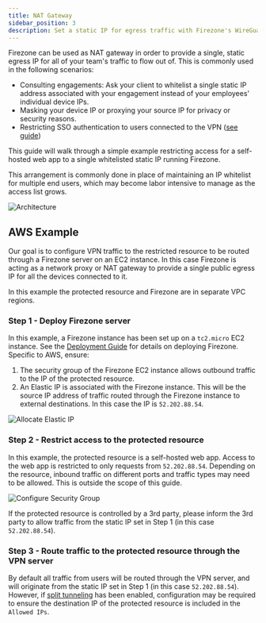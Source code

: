 ```yaml
---
title: NAT Gateway
sidebar_position: 3
description: Set a static IP for egress traffic with Firezone's WireGuard® based secure remote access platform. 
---
```


Firezone can be used as NAT gateway in order to provide a single,
static egress IP for all of your team's traffic to flow out of.
This is commonly used in the following scenarios:

* Consulting engagements: Ask your client to whitelist a single static
  IP address associated with your engagement instead of your employees'
  individual device IPs.
* Masking your device IP or proxying your source IP for privacy or
  security reasons.
* Restricting SSO authentication to users connected to the VPN
([see guide](whitelist-sso))

This guide will walk through a simple example restricting access for a
self-hosted web app to a single whitelisted static IP running Firezone.

This arrangement is commonly done in place of maintaining an IP whitelist for
multiple end users, which may become labor intensive to manage as the access
list grows.

![Architecture](https://user-images.githubusercontent.com/52545545/154868328-688067dd-deca-4548-ac9d-f6ffe7eacf86.png)

## AWS Example

Our goal is to configure VPN traffic to the restricted resource to be routed
through a Firezone server on an EC2 instance. In this case Firezone is acting as
a network proxy or NAT gateway to provide a single public egress IP for all the
devices connected to it.

In this example the protected resource and Firezone are
in separate VPC regions.

### Step 1 - Deploy Firezone server

In this example, a Firezone instance has been set up on a `tc2.micro`
EC2 instance. See the
[Deployment Guide](/deploy/)
for details on deploying Firezone. Specific to AWS, ensure:

1. The security group of the Firezone EC2 instance allows outbound traffic to the
IP of the protected resource.
1. An Elastic IP is associated with the Firezone instance. This will be the
source IP address of traffic routed through the Firezone instance to external destinations.
In this case the IP is `52.202.88.54`.

![Allocate Elastic IP](https://user-images.githubusercontent.com/52545545/154821256-9335703b-a120-4a9d-b9f5-bbca673cef63.png)

### Step 2 - Restrict access to the protected resource

In this example, the protected resource is a self-hosted web app. Access to the
web app is restricted to only requests from `52.202.88.54`.
Depending on the resource, inbound traffic on different ports and traffic types
may need to be allowed. This is outside the scope of this guide.

![Configure Security Group](https://user-images.githubusercontent.com/52545545/154821653-160f91d4-44d1-4b6c-b453-31604be930dc.png)

If the protected resource is controlled by a 3rd party, please inform the 3rd
party to allow traffic from the static IP set in Step 1 (in this case `52.202.88.54`).

### Step 3 - Route traffic to the protected resource through the VPN server

By default all traffic from users will be routed through the VPN server,
and will originate from the static IP set in Step 1 (in this case `52.202.88.54`).
However, if
[split tunneling](/user-guides/use-cases/split-tunnel/)
has been enabled, configuration may be required to ensure the destination IP of
the protected resource is included in the `Allowed IPs`.
